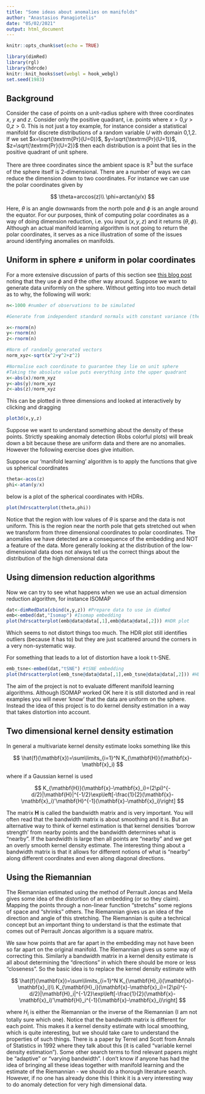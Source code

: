 ```yaml
---
title: "Some ideas about anomalies on manifolds"
author: "Anastasios Panagiotelis"
date: "05/02/2021"
output: html_document
---
```


```r
knitr::opts_chunk$set(echo = TRUE)

library(dimRed)
library(rgl)
library(hdrcde)
knitr::knit_hooks$set(webgl = hook_webgl)
set.seed(1983)
```

## Background

Consider the case of points on a unit-radius sphere with three coordinates $x$, $y$ and $z$.  Consider only the positive quadrant, i.e. points where $x>0$,$y>0$,$z>0$.  This is not just a toy example, for instance consider a statistical manifold for discrete distributions of a random variable $U$ with domain 0,1,2.  If we set $x=\sqrt{\textrm{Pr}(U=0)}$, $y=\sqrt{\textrm{Pr}(U=1)}$, $z=\sqrt{\textrm{Pr}(U=2)}$ then each distribution is a point that lies in the positive quadrant of unit sphere.

There are three coordinates since the ambient space is $\mathbb{R}^3$ but the surface of the sphere itself is 2-dimensional.  There are a number of ways we can reduce the dimension down to two coordinates.  For instance we can use the polar coordinates given by


$$
\theta=arccos(z)\\
\phi=arctan(y/x)
$$

Here, $\theta$ is an angle downwards from the north pole and $\phi$ is an angle around the equator.  For our purposes, think of computing polar coordinates as a way of doing dimension reduction, i.e. you input $(x,y,z)$ and it returns $(\theta,\phi)$.  Although an actual manifold learning algorithm is not going to return the polar coordinates, it serves as a nice illustration of some of the issues around identifying anomalies on manifolds.


## Uniform in sphere $\neq$ uniform in polar coordinates

For a more extensive discussion of parts of this section see [this blog post](http://corysimon.github.io/articles/uniformdistn-on-sphere/) noting that they use $\phi$ and $\theta$ the other way around.  Suppose we want to generate data uniformly on the sphere.  Without getting into too much detail as to why, the following will work:

```r
n<-1000 #number of observations to be simulated

#Generate from independent standard normals with constant variance (the fact that constant variance and zero covariance is called sphericity is not a coincidence)

x<-rnorm(n)
y<-rnorm(n)
z<-rnorm(n)

#Norm of randomly generated vectors
norm_xyz<-sqrt(x^2+y^2+z^2) 

#Normalise each coordinate to guarantee they lie on unit sphere
#Taking the absolute value puts everything into the upper quadrant
x<-abs(x)/norm_xyz 
y<-abs(y)/norm_xyz
z<-abs(z)/norm_xyz


```

This can be plotted in three dimensions and looked at interactively by clicking and dragging

```r

plot3d(x,y,z)
```

Suppose we want to understand something about the density of these points.  Strictly speaking anomaly detection (Robs colorful plots) will break down a bit because these are uniform data and there are no anomalies.  However the following exercise does give intuition.

Suppose our 'manifold learning' algorithm is to apply the functions that give us spherical coordinates

```r
theta<-acos(z)
phi<-atan(y/x)
```

below is a plot of the spherical coordinates with HDRs.

```r
plot(hdrscatterplot(theta,phi))
```

Notice that the region with low values of $\theta$ is sparse and the data is not uniform.  This is the region near the north pole that gets stretched out when we transform from three dimensional coordinates to polar coordinates.  The anomalies we have detected are a consequence of the embedding and NOT a feature of the data.  More generally looking at the distribution of the low-dimensional data does not always tell us the correct things about the distribution of the high dimensional data

## Using dimension reduction algorithms

Now we can try to see what happens when we use an actual dimension reduction algorithm, for instance ISOMAP

```r
dat<-dimRedData(cbind(x,y,z)) #Prepare data to use in dimRed
emb<-embed(dat,"Isomap") #Isomap embedding
plot(hdrscatterplot(emb@data@data[,1],emb@data@data[,2])) #HDR plot
```

Which seems to not distort things too much.  The HDR plot still identifies outliers (because it has to) but they are just scattered around the corners in a very non-systematic way. 

For something that leads to a lot of distortion have a look t t-SNE.


```r
emb_tsne<-embed(dat,"tSNE") #tSNE embedding
plot(hdrscatterplot(emb_tsne@data@data[,1],emb_tsne@data@data[,2])) #HDE plot
```

The aim of the project is not to evaluate different manifold learning algorithms.  Although ISOMAP worked OK here it is still distorted and in real examples you will never 'know' that the data are uniform on the sphere.  Instead the idea of this project is to do kernel density estimation in a way that takes distortion into account.

## Two dimensional kernel density estimation

In general a multivariate kernel density estimate looks something like this

$$
\hat{f}(\mathbf{x})=\sum\limits_{i=1}^N K_{\mathbf{H}}(\mathbf{x}-\mathbf{x}_i)
$$

where if a Gaussian kernel is used

$$
K_{\mathbf{H}}(\mathbf{x}-\mathbf{x}_i)=(2\pi)^{-d/2}|\mathbf{H}|^{-1/2}\exp\left[-\frac{1}{2}(\mathbf{x}-\mathbf{x}_i)'\mathbf{H}^{-1}(\mathbf{x}-\mathbf{x}_i)\right]
$$

The matrix $\mathbf{H}$ is called the bandwidth matrix and is very important.  You will often read that the bandwidth matrix is about smoothing and it is.  But an alternative way to think of kernel estimation is that kernel densities 'borrow strength' from nearby points and the bandwidth determines what is "nearby".  If the bandwidth is large then all points are "nearby" and we get an overly smooth kernel density estimate.  The interesting thing about a bandwidth matrix is that it allows for different notions of what is "nearby" along different coordinates and even along diagonal directions.

## Using the Riemannian

The Riemannian estimated using the method of Perrault Joncas and Meila gives some idea of the distortion of an embedding (or so they claim). Mapping the points through a non-linear function "stretchs" some regions of space and "shrinks" others. The Riemannian gives us an idea of the direction and angle of this stretching.  The Riemannian is quite a technical concept but an important thing to understand is that the estimate that comes out of Perrault Joncas algorithm is a square matrix.

We saw how points that are far apart in the embedding may not have been so far apart on the original manifold.  The Riemannian gives us some way of correcting this.  Similarly a bandwidth matrix in a kernel density estimate is all about determining the "directions" in which there should be more or less "closeness".  So the basic idea is to replace the kernel density estimate with

$$
\hat{f}(\mathbf{x})=\sum\limits_{i=1}^N K_{\mathbf{H}_i}(\mathbf{x}-\mathbf{x}_i)\\
K_{\mathbf{H}_i}(\mathbf{x}-\mathbf{x}_i)=(2\pi)^{-d/2}|\mathbf{H}_i|^{-1/2}\exp\left[-\frac{1}{2}(\mathbf{x}-\mathbf{x}_i)'\mathbf{H}_i^{-1}(\mathbf{x}-\mathbf{x}_i)\right]
$$

where $H_i$ is either the Riemannian or the inverse of the Riemannian (I am not totally sure which one).  Notice that the bandwidth matrix is different for each point.  This makes it a kernel density estimate with local smoothing, which is quite interesting, but we should take care to understand the properties of such things.  There is a paper by Terrel and Scott from Annals of Statistics in 1992 where they talk about this (it is called "variable kernel density estimation"). Some other search terms to find relevant papers might be "adaptive" or "varying bandwidth". I don't know if anyone has had the idea of bringing all these ideas together with manifold learning and the estimate of the Riemannian - we should do a thorough literature search.  However, if no one has already done this I think it is a very interesting way to do anomaly detection for very high dimensional data.